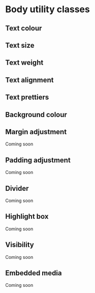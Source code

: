
# Body utility classes

## Text colour

<Preview withToolbar>
  <Story height="200px" id="base-body-utilities--text-color-utils" />
</Preview>

## Text size

<Preview withToolbar>
  <Story height="200px" id="base-body-utilities--text-size-utils" />
</Preview>

## Text weight

<Preview withToolbar>
  <Story height="100px" id="base-body-utilities--text-weight-utils" />
</Preview>

## Text alignment
<Preview withToolbar>
  <Story height="400px" id="base-body-utilities--text-align-utils" />
</Preview>

## Text prettiers
<Preview withToolbar>
  <Story height="200px" id="base-body-utilities--text-pretty-utils" />
</Preview>

## Background colour

<Preview withToolbar>
  <Story height="200px" id="base-body-utilities--background-colour-utils" />
</Preview>

## Margin adjustment

Coming soon

## Padding adjustment

Coming soon

## Divider

Coming soon

## Highlight box

Coming soon

## Visibility

Coming soon

## Embedded media

Coming soon
